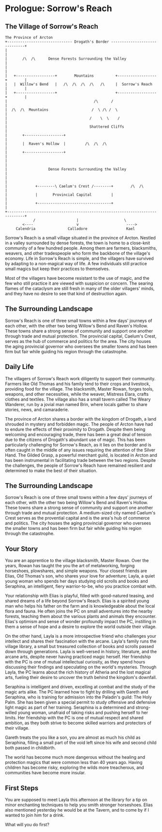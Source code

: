 # Prologue: Sorrow's Reach

## The Village of Sorrow's Reach

```
The Province of Arcton
+------------------------------ Drogath's Border ------------------------------+
|                                                                              |
|       /\  /\      Dense Forests Surrounding the Valley                       |
|                                                                              |
|   +------------------+        Mountains          +------------------+        |
|   |  Willow's Bend   |   /\  /\  /\  /\   /\     |  Sorrow's Reach  |        |
|   +------------------+                           +------------------+        |
|                                        /\      /                             |
|  /\  /\  Mountains                    /  \ /\ /  \                           |
|                                      /    \  \    /                          |
|                                      Shattered Cliffs                        |
|       +------------------+                                                   |
|       |  Raven's Hollow  |         /\  /\  /\                                |
|       +------------------+                                                   |
|                                                                              |
|                   Dense Forests Surrounding the Valley                       |
|                                                                              |
|             +--------\ Caelum's Crest /--------+        /\  /\               |
|             |       Provincial Capital         |                             |
|             +----------------------------------+                             |
+------------------------------------------------------------------------------+
             /                   |                     \
        <----                    v                      ---->
     Calendria               Calladore                  Kael
```

Sorrow's Reach is a small village situated in the province of Arcton. Nestled in a valley surrounded by dense forests, the town is home to a close-knit community of a few hundred people. Among them are farmers, blacksmiths, weavers, and other tradespeople who form the backbone of the village's economy. Life in Sorrow's Reach is simple, and the villagers have survived by adapting to a non-magical way of life. A few individuals still practice small magics but keep their practices to themselves.

Most of the villagers have become resistant to the use of magic, and the few who still practice it are viewed with suspicion or concern. The searing flames of the cataclysm are still fresh in many of the older villagers' minds, and they have no desire to see that kind of destruction again.

## The Surrounding Landscape

Sorrow's Reach is one of three small towns within a few days' journeys of each other, with the other two being Willow's Bend and Raven's Hollow. These towns share a strong sense of community and support one another through trade and mutual protection. The provincial capital, Caelum's Crest, serves as the hub of commerce and politics for the area. The city houses the aging provincial governor who oversees the smaller towns and has been firm but fair while guiding his region through the catastrophe.

## Daily Life

The villagers of Sorrow's Reach work diligently to support their community. Farmers like Old Thomas and his family tend to their crops and livestock, providing food for the village. The blacksmith, Master Rowan, forges tools, weapons, and other necessities, while the weaver, Mistress Elara, crafts clothes and textiles. The village also has a small tavern called The Weary Wanderer, run by a jovial man named Brin, where locals gather to share stories, news, and camaraderie.

The province of Arcton shares a border with the kingdom of Drogath, a land shrouded in mystery and forbidden magic. The people of Arcton have had to endure the effects of their proximity to Drogath. Despite them being welcoming and encouraging trade, there has been a great deal of tension due to the citizens of Drogath's abundant use of magic. This has been particularly challenging for Sorrow's Reach, as it lies on the border and is often caught in the middle of any issues requiring the attention of the Silver Hand. The Gilded Grasp, a powerful merchant guild, is located in Arcton and has been instrumental in facilitating trade between the two regions. Despite the challenges, the people of Sorrow's Reach have remained resilient and determined to make the best of their situation.

## The Surrounding Landscape

Sorrow's Reach is one of three small towns within a few days' journeys of each other, with the other two being Willow's Bend and Raven's Hollow. These towns share a strong sense of community and support one another through trade and mutual protection. A medium-sized city named Caelum's Crest serves as the provential capital and is the area's hub of commerce and politics. The city houses the aging provincial governor who oversees the smaller towns and has been firm but fair while guiding his region through the catastrophe.

## Your Story

You are an apprentice to the village blacksmith, Master Rowan. Over the years, Rowan has taught the you the art of metalworking, forging horseshoes, plowshares, and simple weapons. Your closest friends are Elias, Old Thomas's son, who shares your love for adventure; Layla, a quiet young woman who spends her days studying old scrolls and books and Seraphina, an intelligent, fiery warrior-to-be, who you practice combat with.

Your relationship with Elias is playful, filled with good-natured teasing, and shared dreams of a life beyond Sorrow's Reach. Elias is a spirited young man who helps his father on the farm and is knowledgeable about the local flora and fauna. He often joins the PC on small adventures into the nearby forests, teaching them about the various plants and animals they encounter. Elias's optimism and sense of wonder profoundly impact the PC, instilling in them a sense of hope and a desire to explore the world outside their village.

On the other hand, Layla is a more introspective friend who challenges your intellect and shares their fascination with the arcane. Layla's family runs the village library, a small but treasured collection of books and scrolls passed down through generations. Layla is well-versed in history, literature, and the arcane arts, despite never having practiced magic herself. Her friendship with the PC is one of mutual intellectual curiosity, as they spend hours discussing their findings and speculating on the world's mysteries. Through Layla, the PC learns about the rich history of Atheria and the lost magical arts, fueling their desire to uncover the truth behind the kingdom's downfall.

Seraphina is intelligent and driven, excelling at combat and the study of the magic arts alike. The PC learned how to fight by drilling with Gareth and Seraphina, who is training for admission into the Paladin's guild: The Holy Palm. She has been given a special permit to study offensive and defensive light magic as part of her training. Seraphina is a determined and strong-willed young woman, unafraid of taking risks and pushing herself to her limits. Her friendship with the PC is one of mutual respect and shared ambition, as they both strive to become skilled warriors and protectors of their village.

Gareth treats the you like a son, you are almost as much his child as Seraphina, filling a small part of the void left since his wife and second child both passed in childbirth.

The world has become much more dangerous without the healing and protection magics that were common less than 40 years ago. Having children has become risky, exploring the wilds more treacherous, and communities have become more insular.

## First Steps

You are supposed to meet Layla this afternoon at the library for a tip on minor enchanting techniques to help you smith stronger horseshoes. Elias also mentioned yesterday he would be at the Tavern, and to come by if I wanted to join him for a drink.

What will you do first?
